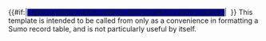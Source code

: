 {{#if:{{{1|}}}|<span style="background-color:#00008B; font-size:90%; padding-bottom:0; padding-left:2px; padding-right:1px"><!--
-->{{Basho/Sumo basho awards|{{{1}}}}}<!--
-->{{#if:{{{2|}}}|{{Basho/Sumo basho awards|{{{2}}}}}}}<!--
-->{{#if:{{{3|}}}|{{Basho/Sumo basho awards|{{{3}}}}}}}<!--
-->{{#if:{{{4|}}}|{{Basho/Sumo basho awards|{{{4}}}}}}}<!--
-->{{#if:{{{5|}}}|{{Basho/Sumo basho awards|{{{5}}}}}}}<!--
-->{{#if:{{{6|}}}|{{Basho/Sumo basho awards|{{{6}}}}}}}<!--
-->{{#if:{{{7|}}}|{{Basho/Sumo basho awards|{{{7}}}}}}}<!--
-->{{#if:{{{8|}}}|{{Basho/Sumo basho awards|{{{8}}}}}}}<!--
-->{{#if:{{{9|}}}|{{Basho/Sumo basho awards|{{{9}}}}}}}<!--
--></span>|<!--

-->&nbsp;}}<noinclude>
This template is intended to be called from {{tl|Basho}} only as a convenience in formatting a Sumo record table, and is not particularly useful by itself.

{{DEFAULTSORT:{{PAGENAME}}}}</noinclude>